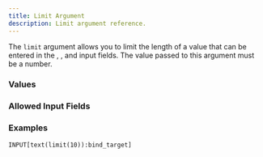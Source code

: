 ```yaml
---
title: Limit Argument
description: Limit argument reference.
---
```



<InputFieldArgumentInfo type={InputFieldArgumentType.LIMIT}></InputFieldArgumentInfo>

The `limit` argument allows you to limit the length of a value that can be entered in the <InputFieldLink type={InputFieldType.TEXT}> </InputFieldLink>, <InputFieldLink type={InputFieldType.TEXT_AREA}> </InputFieldLink>, and <InputFieldLink type={InputFieldType.LIST}> </InputFieldLink> input fields.
The value passed to this argument must be a number.

### Values

<InputFieldArgumentValuesInfo type={InputFieldArgumentType.LIMIT}></InputFieldArgumentValuesInfo>

### Allowed Input Fields

<InputFieldArgumentAllowedInputFields type={InputFieldArgumentType.LIMIT}></InputFieldArgumentAllowedInputFields>

### Examples

```
INPUT[text(limit(10)):bind_target]
```
